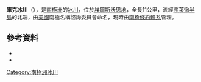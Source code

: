{{Coord|72|44|S|88|34|W|source:GNIS|display=title}}

'''庫克冰川'''（{{lang-en|Cooke Glacier}}），是[[南極洲|南極洲]]的[[冰川|冰川]]，位於[[埃爾斯沃思地|埃爾斯沃思地]]，全長11公里，流經[[弗萊徹半島|弗萊徹半島]]的北端，由[[美國|美國]]南極名稱諮詢委員會命名，現時由[[南極條約體系|南極條約體系]]管理。

==參考資料==
*{{cite gnis | type = antarid | id = 18340| name =Cooke Glacier| accessdate = 2011-11-22}}
*{{usgs-gazetteer|id=18340}}

{{DEFAULTSORT:Cooke Glacier}}
[[Category:南極洲冰川|Category:南極洲冰川]]


{{EllsworthLand-geo-stub}}